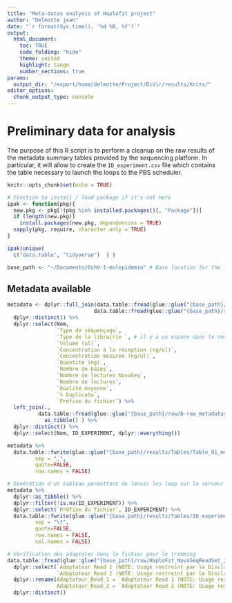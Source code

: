 ```yaml
---
title: "Meta-datas analysis of Haplofit project"
author: "Delmotte jean"
date: "`r format(Sys.time(), '%d %B, %Y')`"
output:
  html_document:
    toc: TRUE
    code_folding: "hide"
    theme: united
    highlight: tango
    number_sections: true
params: 
  output_dir: "/export/home/delmotte/Project/DiVir/results/Knits/"
editor_options: 
  chunk_output_type: console
---
```


# Preliminary data for analysis

The purpose of this R script is to perform a cleanup on the raw results of the metadata summary tables provided by the sequencing platform. In particular, it will allow to create the `ID_experiment.csv` file which contains the table necessary to launch the loops to the PBS scheduler.

```r
knitr::opts_chunk$set(echo = TRUE)

# Fonction to install / load package if it's not here
ipak <- function(pkg){
  new.pkg <- pkg[!(pkg %in% installed.packages()[, "Package"])]
  if (length(new.pkg)) 
    install.packages(new.pkg, dependencies = TRUE)
  sapply(pkg, require, character.only = TRUE)
}

ipak(unique(
  c("data.table", "tidyverse")  ) )
```

```r
base_path <- "~/Documents/OshV-1-molepidemio" # Base location for the folder
```

## Metadata available

```r
metadata <- dplyr::full_join(data.table::fread(glue::glue("{base_path}/raw/b-raw_metadatas/HaploFit_samples_2020-02-06.csv"), header = TRUE),
                            data.table::fread(glue::glue("{base_path}/raw/b-raw_metadatas/HaploFit_NovaSeqReadSet_2020-02-07.csv"), header = TRUE) ) %>% 
  dplyr::distinct() %>%
  dplyr::select(Nom,
                `Type de séquençage`,
                `Type de la librairie `, # il y a un espace dans le nom...
                `Volume (ul)`,
                `Concentration à la réception (ng/ul)`,
                `Concentration mesurée (ng/ul)`,
                `Quantité (ng)`,
                `Nombre de bases`,
                `Nombre de lectures NovaSeq`,
                `Nombre de lectures`,
                `Qualité moyenne`,
                `% Duplicata`,
                `Préfixe du fichier`) %>%
  left_join(.,
          data.table::fread(glue::glue("{base_path}/raw/b-raw_metadatas/correspondence_name-ID.csv"), header = TRUE) %>%
            as_tibble() ) %>%
  dplyr::distinct() %>%
  dplyr::select(Nom, ID_EXPERIMENT, dplyr::everything())

metadata %>%
  data.table::fwrite(glue::glue("{base_path}/results/Tables/Table_01_metadata.csv"),
         sep = ",",
         quote=FALSE,
         row.names = FALSE)

# Génération d'un tableau permettant de lancer les loop sur le serveur
metadata %>%
  dplyr::as_tibble() %>%
  dplyr::filter(!is.na(ID_EXPERIMENT)) %>%
  dplyr::select(`Préfixe du fichier`, ID_EXPERIMENT) %>%
  data.table::fwrite(glue::glue("{base_path}/results/Tables/ID_experiment.csv"),
         sep = "\t",
         quote=FALSE,
         row.names = FALSE,
         col.names = FALSE)

# Vérification des adaptater dans le fichier pour le trimming
data.table::fread(glue::glue("{base_path}/raw/HaploFit_NovaSeqReadSet_2020-02-07.csv"), header = TRUE) %>%
  dplyr::select(`Adaptateur Read 1 (NOTE: Usage restreint par le Disclaimer Illumina visible dans la page Projet de Nanuq)`,
                `Adaptateur Read 2 (NOTE: Usage restreint par le Disclaimer Illumina visible dans la page Projet de Nanuq)`) %>%
  dplyr::rename(Adaptateur_Read_1 = `Adaptateur Read 1 (NOTE: Usage restreint par le Disclaimer Illumina visible dans la page Projet de Nanuq)`,
                Adaptateur_Read_2 = `Adaptateur Read 2 (NOTE: Usage restreint par le Disclaimer Illumina visible dans la page Projet de Nanuq)`) %>%
  dplyr::distinct()
```
